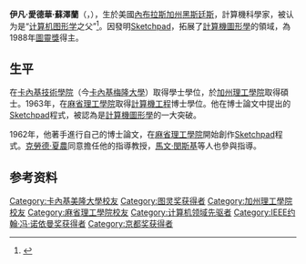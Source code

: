 {{Refimprove|time=2021-05-10T08:55:06+00:00}}
{{Infobox scientist
| name                    = 伊凡·爱德华·蘇澤蘭<br />Ivan Edward Sutherland
| image                   = Ivan Sutherland at CHM.jpg
| image_size             = 150px
| caption                 =
| birth_date              = {{birth date and age|1938|5|16}}
| birth_place             = [[美國|美國]]，[[內布拉斯加州|內布拉斯加州]]，[[黑斯廷斯_(内布拉斯加州)|黑斯廷斯]]
| death_date              =
| death_place             =
| residence               =
| citizenship             =
| nationality             =
| ethnicity               =  
| field                   = [[計算機科學|計算機科學]] <br> 網路 <br> [[電腦圖學|電腦圖學]]
| work_institution        = [[哈佛大學|哈佛大學]]<br>[[猶他大學|猶他大學]]<br>[[Evans_and_Sutherland|Evans and Sutherland]]<br>[[加利福尼亞理工學院|加利福尼亞理工學院]]<br>[[卡內基梅隆大學|卡內基梅隆大學]]<br>[[昇陽電腦|昇陽電腦]]<br>[[波特蘭州立大學|波特蘭州立大學]] <br> [[國防高等研究計劃署|國防高等研究計劃署]] (1964 - 1966)
| alma_mater              = [[麻省理工學院|麻省理工學院]] (Ph.D., 1963) <br> [[加州理工學院|加州理工學院]] (M.S., 1960) <br> [[卡內基美隆大學|卡內基美隆大學]] (B.S., 1959)
| doctoral_advisor        = [[克勞德·夏農|克勞德·夏農]]（Claude Shannon）
| doctoral_students       = {{link-en|丹尼·寇恩|Danny Cohen (engineer)}}<br />{{link-en|亨利·高洛德|Henri Gouraud (computer scientist)}}<br />[[吉姆·克拉克_(企業家)|吉姆·克拉克]]<br />[[裴祥風|裴祥風]]<br />{{link-en|富蘭克林·C·克勞|Franklin C. Crow}}<br />[[約翰·沃諾克|約翰·沃諾克]]<br />[[羅伯特·P·伯頓|羅伯特·P·伯頓]]<br />[[邁可·K·烏爾納|邁可·K·烏爾納]]<br />[[克里斯托弗·R·卡羅爾|克里斯托弗·R·卡羅爾]]
| thesis_title = Sketchpad, a Man–Machine Graphical Communication System
| thesis_year = 1963
| thesis_url = http://images.designworldonline.com.s3.amazonaws.com/CADhistory/Sketchpad_A_Man-Machine_Graphical_Communication_System_Jan63.pdf
| known_for               = [[Sketchpad|Sketchpad]], 被認為是[[電腦圖學|電腦圖學]]的開創者 <br/> [[科恩－蘇澤蘭算法|科恩－蘇澤蘭算法]]
| author_abbreviation_bot =
| author_abbreviation_zoo =
| prizes                  = [[圖靈獎|圖靈獎]] <small>(1988)</small><br>{{link-en|電腦先鋒獎|Computer Pioneer Award}} <small>(1985)</small><br>IEEE[[约翰·冯诺依曼奖|約翰·馮·諾伊曼獎章]] <small>(1998)</small><br>[[计算机协会|電腦協會]]會士,<br>[[美國國家工程院|美國國家工程院]] 院士,<br>[[美國國家科學院|美國國家科學院]] 院士,<br>[[京都獎|京都獎]] <br> [[計算機歷史博物館|計算機歷史博物館]] 院士 (2005)
| religion                =
| footnotes               =
}}

'''伊凡·愛德華·蘇澤蘭'''（{{lang-en|Ivan Edward Sutherland}}，{{bd|1938年|5月16日|||catIdx=Sutherland, Ivan}}），生於美國[[內布拉斯加州|內布拉斯加州]][[黑斯廷斯_(内布拉斯加州)|黑斯廷斯]]，計算機科學家，被认为是“[[计算机图形学|计算机图形学]]之父”<ref>{{cite web|title=Ivan E. Sutherland Display Windowing by Clipping Patent No. 3,639,736|url=http://invent.org/inductees/sutherland-ivan/|access-date=13 February 2016|website=NIHF|archive-url=https://web.archive.org/web/20160219231939/http://invent.org/inductees/sutherland-ivan/|archive-date=19 February 2016|quote=Sutherland is widely regarded as the “father of computer graphics.”|url-status=dead}}</ref>。因發明[[Sketchpad|Sketchpad]]，拓展了[[計算機圖形學|計算機圖形學]]的領域，為1988年[[圖靈獎|圖靈獎]]得主。

==生平==
在[[卡內基技術學院|卡內基技術學院]]（今[[卡內基梅隆大學|卡內基梅隆大學]]）取得學士學位，於[[加州理工學院|加州理工學院]]取得碩士。1963年，在[[麻省理工學院|麻省理工學院]]取得[[計算機工程|計算機工程]]博士學位。他在博士論文中提出的[[Sketchpad|Sketchpad]]程式，被認為是[[計算機圖形學|計算機圖形學]]的一大突破。

1962年，他著手進行自己的博士論文，在[[麻省理工學院|麻省理工學院]]開始創作[[Sketchpad|Sketchpad]]程式。[[克勞德·夏農|克勞德·夏農]]同意擔任他的指導教授，[[馬文·閔斯基|馬文·閔斯基]]等人也參與指導。

==参考资料==
{{reflist}}

{{图灵奖}}
{{京都奖获得者|advanced-technology}}
{{IEEE约翰·冯·诺依曼奖获得者}}

{{Authority control}}
{{DEFAULTSORT:Sutherland,Ivan}}
[[Category:卡內基美隆大學校友|Category:卡內基美隆大學校友]]
[[Category:图灵奖获得者|Category:图灵奖获得者]]
[[Category:加州理工學院校友|Category:加州理工學院校友]]
[[Category:麻省理工學院校友|Category:麻省理工學院校友]]
[[Category:计算机领域先驱者|Category:计算机领域先驱者]]
[[Category:IEEE约翰·冯·诺依曼奖获得者|Category:IEEE约翰·冯·诺依曼奖获得者]]
[[Category:京都奖获得者|Category:京都奖获得者]]